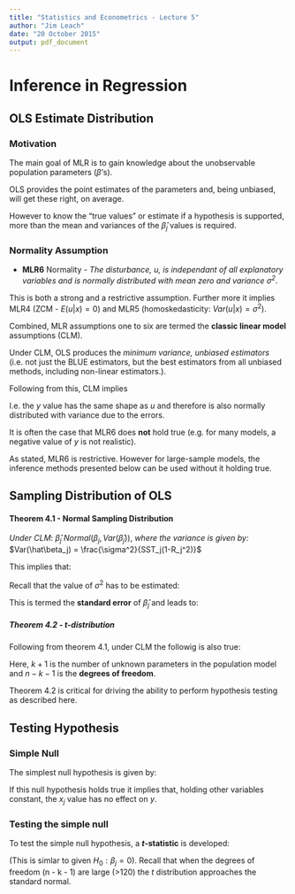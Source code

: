 ```yaml
---
title: "Statistics and Econometrics - Lecture 5"
author: "Jim Leach"
date: "20 October 2015"
output: pdf_document
---
```


# Inference in Regression

## OLS Estimate Distribution

### Motivation

The main goal of MLR is to gain knowledge about the unobservable population parameters ($\beta$'s).

OLS provides the point estimates of the parameters and, being unbiased, will get these right, on average. 

However to know the "true values" or estimate if a hypothesis is supported, more than the mean and variances of the $\hat\beta_j$ values is required.

### Normality Assumption

* __MLR6__ Normality - _The disturbance, $u$, is independant of all explanatory variables and is normally distributed with mean zero and variance $\sigma^2$_.

\begin{equation}
u ~ Normal(0, \sigma^2)
\end{equation}

This is both a strong and a restrictive assumption. Further more it implies MLR4 (ZCM - $E(u|x) = 0$) and MLR5 (homoskedasticity: $Var(u|x) = \sigma^2$).

Combined, MLR assumptions one to six are termed the __classic linear model__ assumptions (CLM).

Under CLM, OLS produces the _minimum variance, unbiased estimators_ (i.e. not just the BLUE estimators, but the best estimators from all unbiased methods, including non-linear estimators.).

Following from this, CLM implies \eqref{eq:clm_imp}

\begin{equation} \label{eq:clm_imip}
y|\textbf{x} ~ Normal(\beta_0 + \beta_1x_1 + ... + \beta_kx_k, \sigma^2)
\end{equation}

I.e. the $y$ value has the same shape as $u$ and therefore is also normally distributed with variance due to the errors.

It is often the case that MLR6 does __not__ hold true (e.g. for many models, a negative value of $y$ is not realistic).

As stated, MLR6 is restrictive. However for large-sample models, the inference methods presented below can be used without it holding true.

## Sampling Distribution of OLS

#### Theorem 4.1 - Normal Sampling Distribution

_Under CLM_: $\hat\beta_j ~ Normal(\beta_j, Var(\hat\beta_j))$, _where the variance is given by:_ $Var(\hat\beta_j) = \frac{\sigma^2}{SST_j(1-R_j^2)}$

This implies that:

\begin{equation}
\frac{\hat\beta_j - \beta_j}{sd(\hat\beta_j)} ~ Normal(0, 1)
\end{equation}

Recall that the value of $\sigma^2$ has to be estimated:

\begin{equation}
se(\hat\beta_j) = \frac{\hat\sigma}{\sqrt{SST_j(1-R_j^2)}}
\end{equation}

This is termed the __standard error__ of $\hat\beta_j$ and leads to:

##### Theorem 4.2 - $t$-distribution

Following from theorem 4.1, under CLM the followig is also true:

\begin{equation} \label{eq:t42}
\frac{\hat\beta_j - \beta_j}{se(\hat\beta_j)} ~ t_{n-k-1}
\end{equation}

Here, $k+1$ is the number of unknown parameters in the population model and $n-k-1$ is the __degrees of freedom__.

Theorem 4.2 is critical for driving the ability to perform hypothesis testing as described here.

## Testing Hypothesis

### Simple Null

The simplest null hypothesis is given by:

\begin{equation}
H_0 : \beta_j = 0
\end{equation}

If this null hypothesis holds true it implies that, holding other variables constant, the $x_j$ value has no effect on $y$.

### Testing the simple null

To test the simple null hypothesis, a __$t$-statistic__ is developed:

\begin{equation}
t_{\hat\beta_j} = \frac{\hat\beta_j}{se(\hat\beta_j)}
\end{equation}

(This is simlar to \eqref{eq:t42} given $H_0 : \beta_j = 0$). Recall that when the degrees of freedom (n - k - 1) are large (>120) the $t$ distribution approaches the standard normal.











